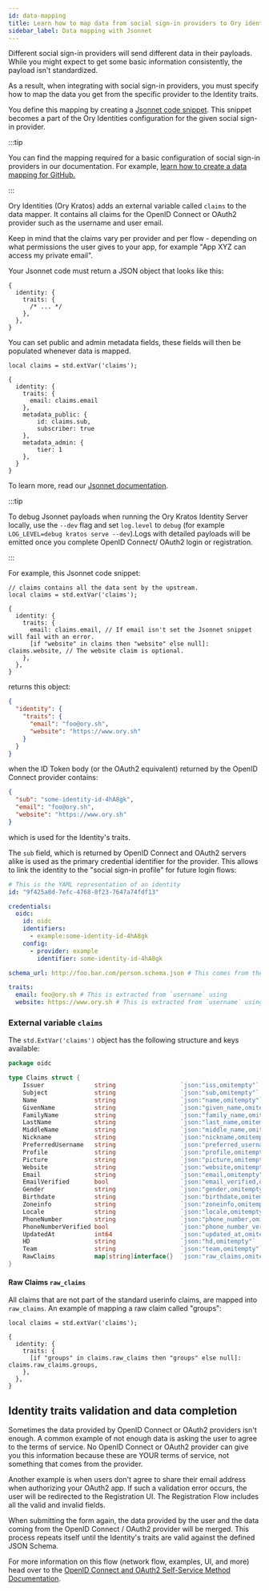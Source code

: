 ```yaml
---
id: data-mapping
title: Learn how to map data from social sign-in providers to Ory identity traits
sidebar_label: Data mapping with Jsonnet
---
```


Different social sign-in providers will send different data in their payloads. While you might expect to get some basic
information consistently, the payload isn't standardized.

As a result, when integrating with social sign-in providers, you must specify how to map the data you get from the specific
provider to the Identity traits.

You define this mapping by creating a [Jsonnet code snippet](../../kratos/reference/jsonnet.mdx). This snippet becomes a part of
the Ory Identities configuration for the given social sign-in provider.

:::tip

You can find the mapping required for a basic configuration of social sign-in providers in our documentation. For example,
[learn how to create a data mapping for GitHub.](github#data-mapping)

:::

Ory Identities (Ory Kratos) adds an external variable called `claims` to the data mapper. It contains all claims for the OpenID
Connect or OAuth2 provider such as the username and user email.

Keep in mind that the claims vary per provider and per flow - depending on what permissions the user gives to your app, for
example "App XYZ can access my private email".

Your Jsonnet code must return a JSON object that looks like this:

```json5
{
  identity: {
    traits: {
      /* ... */
    },
  },
}
```

You can set public and admin metadata fields, these fields will then be populated whenever data is mapped.

```jsonnet
local claims = std.extVar('claims');

{
  identity: {
    traits: {
      email: claims.email
    },
    metadata_public: {
        id: claims.sub,
        subscriber: true
    },
    metadata_admin: {
        tier: 1
    },
  }
}
```

To learn more, read our [Jsonnet documentation](../reference/jsonnet).

:::tip

To debug Jsonnet payloads when running the Ory Kratos Identity Server locally, use the `--dev` flag and set `log.level` to `debug`
(for example `LOG_LEVEL=debug kratos serve --dev`).Logs with detailed payloads will be emitted once you complete OpenID Connect/
OAuth2 login or registration.

:::

For example, this Jsonnet code snippet:

```jsonnet title="github.data-mapper.jsonnet"
// claims contains all the data sent by the upstream.
local claims = std.extVar('claims');

{
  identity: {
    traits: {
      email: claims.email, // If email isn't set the Jsonnet snippet will fail with an error.
      [if "website" in claims then "website" else null]: claims.website, // The website claim is optional.
    },
  },
}
```

returns this object:

```json
{
  "identity": {
    "traits": {
      "email": "foo@ory.sh",
      "website": "https://www.ory.sh"
    }
  }
}
```

when the ID Token body (or the OAuth2 equivalent) returned by the OpenID Connect provider contains:

```json
{
  "sub": "some-identity-id-4hA8gk",
  "email": "foo@ory.sh",
  "website": "https://www.ory.sh"
}
```

which is used for the Identity's traits.

The `sub` field, which is returned by OpenID Connect and OAuth2 servers alike is used as the primary credential identifier for the
provider. This allows to link the identity to the "social sign-in profile" for future login flows:

```yaml
# This is the YAML representation of an identity
id: "9f425a8d-7efc-4768-8f23-7647a74fdf13"

credentials:
  oidc:
    id: oidc
    identifiers:
      - example:some-identity-id-4hA8gk
    config:
      - provider: example
        identifier: some-identity-id-4hA8gk

schema_url: http://foo.bar.com/person.schema.json # This comes from the default identity schema url.

traits:
  email: foo@ory.sh # This is extracted from `username` using
  website: https://www.ory.sh # This is extracted from `username` using
```

### External variable `claims`

The `std.ExtVar('claims')` object has the following structure and keys available:

```go
package oidc

type Claims struct {
	Issuer              string                  `json:"iss,omitempty"`
	Subject             string                  `json:"sub,omitempty"`
	Name                string                  `json:"name,omitempty"`
	GivenName           string                  `json:"given_name,omitempty"`
	FamilyName          string                  `json:"family_name,omitempty"`
	LastName            string                  `json:"last_name,omitempty"`
	MiddleName          string                  `json:"middle_name,omitempty"`
	Nickname            string                  `json:"nickname,omitempty"`
	PreferredUsername   string                  `json:"preferred_username,omitempty"`
	Profile             string                  `json:"profile,omitempty"`
	Picture             string                  `json:"picture,omitempty"`
	Website             string                  `json:"website,omitempty"`
	Email               string                  `json:"email,omitempty"`
	EmailVerified       bool                    `json:"email_verified,omitempty"`
	Gender              string                  `json:"gender,omitempty"`
	Birthdate           string                  `json:"birthdate,omitempty"`
	Zoneinfo            string                  `json:"zoneinfo,omitempty"`
	Locale              string                  `json:"locale,omitempty"`
	PhoneNumber         string                  `json:"phone_number,omitempty"`
	PhoneNumberVerified bool                    `json:"phone_number_verified,omitempty"`
	UpdatedAt           int64                   `json:"updated_at,omitempty"`
	HD                  string                  `json:"hd,omitempty"`
	Team                string                  `json:"team,omitempty"`
    RawClaims           map[string]interface{}  `json:"raw_claims,omitempty"`
}
```

#### Raw Claims `raw_claims`

All claims that are not part of the standard userinfo claims, are mapped into `raw_claims`. An example of mapping a raw claim
called "groups":

```jsonnet title="github.data-mapper.jsonnet"
local claims = std.extVar('claims');

{
  identity: {
    traits: {
      [if "groups" in claims.raw_claims then "groups" else null]: claims.raw_claims.groups,
    },
  },
}
```

## Identity traits validation and data completion

Sometimes the data provided by OpenID Connect or OAuth2 providers isn't enough. A common example of not enough data is asking the
user to agree to the terms of service. No OpenID Connect or OAuth2 provider can give you this information because these are YOUR
terms of service, not something that comes from the provider.

Another example is when users don't agree to share their email address when authorizing your OAuth2 app. If such a validation
error occurs, the user will be redirected to the Registration UI. The Registration Flow includes all the valid and invalid fields.

When submitting the form again, the data provided by the user and the data coming from the OpenID Connect / OAuth2 provider will
be merged. This process repeats itself until the Identity's traits are valid against the defined JSON Schema.

For more information on this flow (network flow, examples, UI, and more) head over to the
[OpenID Connect and OAuth2 Self-Service Method Documentation](../../kratos/self-service/flows/user-registration.mdx).
